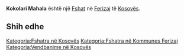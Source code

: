 {{Fshat në Kosovës
 | Emri                = Kokolari Mahala
| srp_N_name = Kokolari Mahala
| srp_N_FULL_NAME_RO = Kokolari Mahala
| srp_N_FULL_NAME_ND_RO = Kokolari Mahala
| srp_N_SORT_NAME_RG = KOKOLARIMAHALA
| srp_N_FULL_NAME_RG = Kokolari Mahala
| srp_N_FULL_NAME_ND_RG = Kokolari Mahala

 | Emri (Rasa dhanore) = 
 | Figura              = 
 | Shteti              = Kosovo
 | Komuna              = Ferizaj
 | Kodi postar         = 
 | Sipërfaqja          = 

 | Popullsia           = 

 | Regj. i popullsisë  = 
 | Dend. e popullsisë  = 
 | Faqja zyrtare       = 
 <!--- Koordinatat ----> 
 | Gjerësia            = 42.352778
 | Gjatësia            = 20.937778
 | Lartësia            = 
}}
'''Kokolari Mahala''' është një [[Fshat]] në [[Ferizaj]] të [[Kosovës]].

<!-- == Gjeografia == -->
<!-- == Historia == -->
<!-- == Demografia == -->
== Shih edhe ==
{{Komuna Ferizaj}}
{{Kosovo-Administrata-Cung}}

[[Kategoria:Fshatra në Kosovës]]
[[Kategoria:Fshatra në Kommunes Ferizaj]]
[[Kategoria:Vendbanime në Kosovës]]
